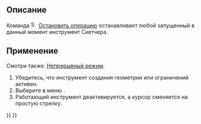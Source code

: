<languages/>

{{Docnav/ru
|[[Sketcher_RenderingOrder/ru|Настройка порядка прорисовки]]
|[[Sketcher_CreatePoint/ru|Создать точку]]
|[[Sketcher_Workbench/ru|Скетчер]]
|IconL=Sketcher_RenderingOrder.svg‎
|IconR=Sketcher_CreatePoint.svg
|IconC=Workbench_Sketcher.svg
}}

{{GuiCommand/ru
|Name/ru=Скетчер Остановить операцию
|Name=Sketcher StopOperation
|MenuLocation=Эскиз → Остановить операцию
|Workbenches=[[Sketcher_Workbench/ru|Скетчер]]
}}

<span id="Description"></span>
== Описание ==

<div class="mw-translate-fuzzy">
Команда [[Image:Sketcher_StopOperation.svg|16px]] [[Sketcher_StopOperation/ru|Остановить операцию]] останавливает любой запущенный в данный момент инструмент Скетчера.
</div>

<span id="Usage"></span>
== Применение ==

Смотри также: [[Sketcher_Workbench/ru#Continue_modes|Непрерывный режим]].

# Убедитесь, что инструмент создания геометрии или ограничений активен.
# Выберите в меню {{MenuCommand|Эскиз → [[Image:Sketcher_StopOperation.svg|16px]] Остановить операцию}}.
# Работающий инструмент деактивируется, а курсор сменяется на простую стрелку.


{{Docnav/ru
|[[Sketcher_RenderingOrder/ru|Настройка порядка прорисовки]]
|[[Sketcher_CreatePoint/ru|Создать точку]]
|[[Sketcher_Workbench/ru|Скетчер]]
|IconL=Sketcher_RenderingOrder.svg‎
|IconR=Sketcher_CreatePoint.svg
|IconC=Workbench_Sketcher.svg
}}

{{Sketcher_Tools_navi{{#translation:}}}}
{{Userdocnavi{{#translation:}}}}